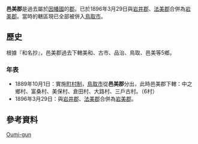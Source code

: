 {{日本郡 (廢除)
| 郡 = 邑美郡
| 日文原名 = 邑美郡
| 平假名 = おうみぐん
| 羅馬字拼音 = Ōmi-gun
| 地圖 =
| 廢除時間 = 1896年3月29日
| 廢除理由 = 合併
| 廢除時處置 = [[岩井郡|岩井郡]]、'''邑美郡'''、[[法美郡|法美郡]] → [[岩美郡|岩美郡]]
| 現在郡 = 鳥取市
| 都道府縣 = 鳥取縣
| 編號 = 
| 町 = 
| 村 = 6
| 經度 = 
| 緯度 = 
| 註記 = 
|}}
'''邑美郡'''是過去屬於[[因幡國|因幡國]]的[[郡|郡]]。已於1896年3月29日與[[岩井郡|岩井郡]]、[[法美郡|法美郡]]合併為[[岩美郡|岩美郡]]。當時的轄區現已全部被併入[[鳥取市|鳥取市]]。

==歷史==
根據『和名抄』，邑美郡過去下轄美和、古市、品治、鳥取、邑美等5鄉。

===年表===
* 1889年10月1日：實施[[町村制|町村制]]，[[鳥取市|鳥取市]]從'''邑美郡'''分出，此時邑美郡下轄：中之鄉村、富桑村、美保村、倉田村、大路村、三戶古村。（6村）
* 1896年3月29日：與[[岩井郡|岩井郡]]、[[法美郡|法美郡]]合併為[[岩美郡|岩美郡]]。

==參考資料==
{{reflist}}

{{因幡國的郡}}

[[Category:因幡國|Oumi-gun]]